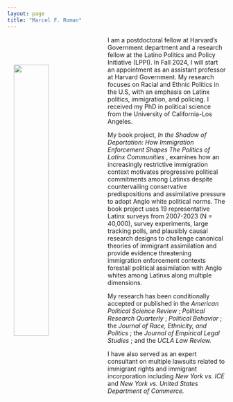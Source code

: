 ```yaml
---
layout: page
title: "Marcel F. Roman"
---
```


<link rel="stylesheet" href="styles.css" type="text/css">

<img src="files/headshot.png" align="left" hspace="15" vspace="65" style="width:40%">

<p> I am a postdoctoral fellow at Harvard's Government department and a research fellow at the Latino Politics and Policy Initiative (LPPI). In Fall 2024, I will start an appointment as an assistant professor at Harvard Government. My research focuses on Racial and Ethnic Politics in the U.S, with an emphasis on Latinx politics, immigration, and policing. I received my PhD in political science from the University of California-Los Angeles.</p>

<p> My book project, <i> In the Shadow of Deportation: How Immigration Enforcement Shapes The Politics of Latinx Communities </i>, examines how an increasingly restrictive immigration context motivates progressive political commitments among Latinxs despite countervailing conservative predispositions and assimilative pressure to adopt Anglo white political norms. The book project uses 19 representative Latinx surveys from 2007-2023 (N = 40,000), survey experiments, large tracking polls, and plausibly causal research designs to challenge canonical theories of immigrant assimilation and provide evidence threatening immigration enforcement contexts forestall political assimilation with Anglo whites among Latinxs along multiple dimensions. </p>

My research has been conditionally accepted or published in the <i> American Political Science Review </i>; <i> Political Research Quarterly </i>; <i> Political Behavior </i>; the <i> Journal of Race, Ethnicity, and Politics </i>;  the <i> Journal of Empirical Legal Studies </i>; and the <i> UCLA Law Review. </i> </p>

<p> I have also served as an expert consultant on multiple lawsuits related to immigrant rights and immigrant incorporation including <i> New York vs. ICE </i> and <i> New York vs. United States Department of Commerce. </i> </p>

